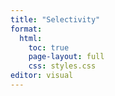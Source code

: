 ```yaml
---
title: "Selectivity"
format:
  html:
    toc: true
    page-layout: full
    css: styles.css
editor: visual
---
```


